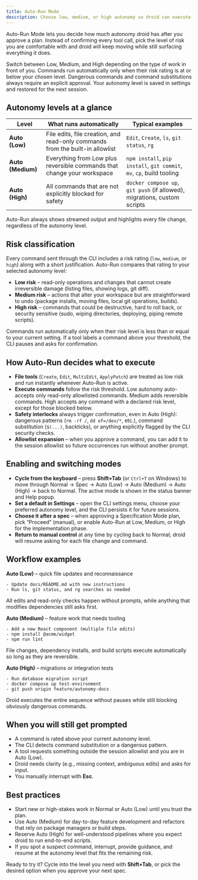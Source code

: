 ```yaml
---
title: Auto-Run Mode
description: Choose low, medium, or high autonomy so droid can execute work that matches your risk tolerance without repeated confirmations.
---
```


Auto-Run Mode lets you decide how much autonomy droid has after you approve a plan. Instead of confirming every tool call, pick the level of risk you are comfortable with and droid will keep moving while still surfacing everything it does.

<CardGroup cols={2}>
  <Card title="Configurable Autonomy" icon="slider">
    Switch between Low, Medium, and High depending on the type of work in front of you.
  </Card>
  <Card title="Risk-Aware Execution" icon="shield-check">
    Commands run automatically only when their risk rating is at or below your chosen level.
  </Card>
  <Card title="No Surprises" icon="eye">
    Dangerous commands and command substitutions always require an explicit approval.
  </Card>
  <Card title="Persistent Preference" icon="floppy">
    Your autonomy level is saved in settings and restored for the next session.
  </Card>
</CardGroup>

## Autonomy levels at a glance

| Level | What runs automatically | Typical examples |
| --- | --- | --- |
| **Auto (Low)** | File edits, file creation, and read-only commands from the built-in allowlist | `Edit`, `Create`, `ls`, `git status`, `rg` |
| **Auto (Medium)** | Everything from Low plus reversible commands that change your workspace | `npm install`, `pip install`, `git commit`, `mv`, `cp`, build tooling |
| **Auto (High)** | All commands that are not explicitly blocked for safety | `docker compose up`, `git push` (if allowed), migrations, custom scripts |

Auto-Run always shows streamed output and highlights every file change, regardless of the autonomy level.

## Risk classification

Every command sent through the CLI includes a risk rating (`low`, `medium`, or `high`) along with a short justification. Auto-Run compares that rating to your selected autonomy level:

- **Low risk** – read-only operations and changes that cannot create irreversible damage (listing files, showing logs, git diff).
- **Medium risk** – actions that alter your workspace but are straightforward to undo (package installs, moving files, local git operations, builds).
- **High risk** – commands that could be destructive, hard to roll back, or security sensitive (sudo, wiping directories, deploying, piping remote scripts).

Commands run automatically only when their risk level is less than or equal to your current setting. If a tool labels a command above your threshold, the CLI pauses and asks for confirmation.

## How Auto-Run decides what to execute

- **File tools** (`Create`, `Edit`, `MultiEdit`, `ApplyPatch`) are treated as low risk and run instantly whenever Auto-Run is active.
- **Execute commands** follow the risk threshold. Low autonomy auto-accepts only read-only allowlisted commands. Medium adds reversible commands. High accepts any command with a declared risk level, except for those blocked below.
- **Safety interlocks** always trigger confirmation, even in Auto (High): dangerous patterns (`rm -rf /`, `dd of=/dev/*`, etc.), command substitution (`$(...)`, backticks), or anything explicitly flagged by the CLI security checks.
- **Allowlist expansion** – when you approve a command, you can add it to the session allowlist so future occurrences run without another prompt.

## Enabling and switching modes

- **Cycle from the keyboard** – press **Shift+Tab** (or `Ctrl+T` on Windows) to move through Normal → Spec → Auto (Low) → Auto (Medium) → Auto (High) → back to Normal. The active mode is shown in the status banner and Help popup.
- **Set a default in Settings** – open the CLI settings menu, choose your preferred autonomy level, and the CLI persists it for future sessions.
- **Choose it after a spec** – when approving a Specification Mode plan, pick “Proceed” (manual), or enable Auto-Run at Low, Medium, or High for the implementation phase.
- **Return to manual control** at any time by cycling back to Normal; droid will resume asking for each file change and command.

## Workflow examples

**Auto (Low)** – quick file updates and reconnaissance
```
- Update docs/README.md with new instructions
- Run ls, git status, and rg searches as needed
```
All edits and read-only checks happen without prompts, while anything that modifies dependencies still asks first.

**Auto (Medium)** – feature work that needs tooling
```
- Add a new React component (multiple file edits)
- npm install @acme/widget
- npm run lint
```
File changes, dependency installs, and build scripts execute automatically so long as they are reversible.

**Auto (High)** – migrations or integration tests
```
- Run database migration script
- docker compose up test-environment
- git push origin feature/autonomy-docs
```
Droid executes the entire sequence without pauses while still blocking obviously dangerous commands.

## When you will still get prompted

- A command is rated above your current autonomy level.
- The CLI detects command substitution or a dangerous pattern.
- A tool requests something outside the session allowlist and you are in Auto (Low).
- Droid needs clarity (e.g., missing context, ambiguous edits) and asks for input.
- You manually interrupt with **Esc**.

## Best practices

- Start new or high-stakes work in Normal or Auto (Low) until you trust the plan.
- Use Auto (Medium) for day-to-day feature development and refactors that rely on package managers or build steps.
- Reserve Auto (High) for well-understood pipelines where you expect droid to run end-to-end scripts.
- If you spot a suspect command, interrupt, provide guidance, and resume at the autonomy level that fits the remaining risk.

Ready to try it? Cycle into the level you need with **Shift+Tab**, or pick the desired option when you approve your next spec.
